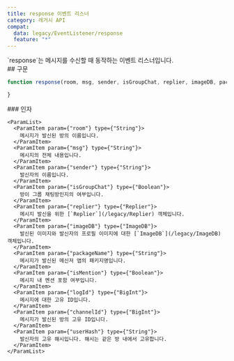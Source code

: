 ```yaml
---
title: response 이벤트 리스너
category: 레거시 API
compat:
  data: legacy/EventListener/response
  feature: "*"
---
```


<Section>
  `response`는 메시지를 수신할 때 동작하는 이벤트 리스너입니다.
</Section>
<Section>
  ## 구문

  ~~~js
  function response(room, msg, sender, isGroupChat, replier, imageDB, packageName, isMention, logId, channelId, userHash) {

  }
  ~~~

  <Section>
    ### 인자

    <ParamList>
      <ParamItem param={"room"} type={"String"}>
        메시지가 발신된 방의 이름입니다.
      </ParamItem>
      <ParamItem param={"msg"} type={"String"}>
        메시지의 전체 내용입니다.
      </ParamItem>
      <ParamItem param={"sender"} type={"String"}>
        발신자의 이름입니다.
      </ParamItem>
      <ParamItem param={"isGroupChat"} type={"Boolean"}>
        방이 그룹 채팅방인지의 여부입니다.
      </ParamItem>
      <ParamItem param={"replier"} type={"Replier"}>
        메시지 발신을 위한 [`Replier`](/legacy/Replier) 객체입니다.
      </ParamItem>
      <ParamItem param={"imageDB"} type={"ImageDB"}>
        발신된 이미지와 발신자의 프로필 이미지에 대한 [`ImageDB`](/legacy/ImageDB) 객체입니다.
      </ParamItem>
      <ParamItem param={"packageName"} type={"String"}>
        메시지가 발신된 메신저 앱의 패키지명입니다.
      </ParamItem>
      <ParamItem param={"isMention"} type={"Boolean"}>
        메시지 내 멘션 포함 여부입니다.
      </ParamItem>
      <ParamItem param={"logId"} type={"BigInt"}>
        메시지에 대한 고유 ID입니다.
      </ParamItem>
      <ParamItem param={"channelId"} type={"BigInt"}>
        메시지가 발신된 방의 고유 ID입니다.
      </ParamItem>
      <ParamItem param={"userHash"} type={"String"}>
        발신자의 고유 해시입니다. 해시는 같은 방 내에서 고유합니다.
      </ParamItem>
    </ParamList>
  </Section>
</Section>